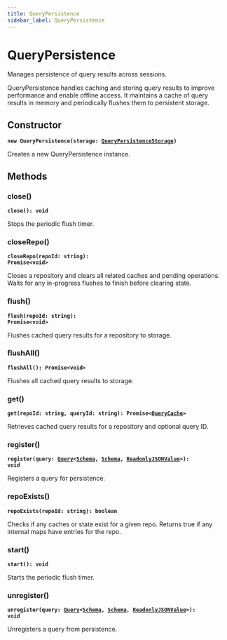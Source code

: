 ```yaml
---
title: QueryPersistence
sidebar_label: QueryPersistence
---
```


# QueryPersistence

Manages persistence of query results across sessions.

QueryPersistence handles caching and storing query results to improve performance
and enable offline access. It maintains a cache of query results in memory and
periodically flushes them to persistent storage.

## Constructor

**<code>new QueryPersistence(storage: [QueryPersistenceStorage](/api/interfaces/querypersistencestorage))</code>**

Creates a new QueryPersistence instance.

## Methods

### close()

**<code>close(): void</code>**

Stops the periodic flush timer.

### closeRepo()

**<code>closeRepo(repoId: string): Promise&lt;void&gt;</code>**

Closes a repository and clears all related caches and pending operations.
Waits for any in-progress flushes to finish before clearing state.

### flush()

**<code>flush(repoId: string): Promise&lt;void&gt;</code>**

Flushes cached query results for a repository to storage.

### flushAll()

**<code>flushAll(): Promise&lt;void&gt;</code>**

Flushes all cached query results to storage.

### get()

**<code>get(repoId: string, queryId: string): Promise&lt;[QueryCache](/api/interfaces/querycache)&gt;</code>**

Retrieves cached query results for a repository and optional query ID.

### register()

**<code>register(query: [Query](/api/classes/query)&lt;[Schema](/api/types/schema), [Schema](/api/types/schema), [ReadonlyJSONValue](/api/types/readonlyjsonvalue)&gt;): void</code>**

Registers a query for persistence.

### repoExists()

**<code>repoExists(repoId: string): boolean</code>**

Checks if any caches or state exist for a given repo.
Returns true if any internal maps have entries for the repo.

### start()

**<code>start(): void</code>**

Starts the periodic flush timer.

### unregister()

**<code>unregister(query: [Query](/api/classes/query)&lt;[Schema](/api/types/schema), [Schema](/api/types/schema), [ReadonlyJSONValue](/api/types/readonlyjsonvalue)&gt;): void</code>**

Unregisters a query from persistence.

